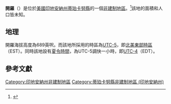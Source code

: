 {{noteTA
|G1=USState
|G2=地名
|G3=Unit
}}
{{Infobox settlement
|official_name            = 開羅
|native_name              = Cairo
|settlement_type          = [[非建制地區|非建制地區]]
|image_skyline            = 
|imagesize                = 
|pushpin_map              = USA Indiana
|pushpin_label            = 開羅
|pushpin_label_position   = top
|pushpin_map_caption      = 開羅在印地安納州的位置
|subdivision_type         = [[世界政區索引|國家]]
|subdivision_type1        = [[美国州份|州份]]
|subdivision_type2        = [[印地安納州行政区划|縣]]
|subdivision_name         = [[美国|美国]]
|subdivision_name1        = [[印地安納州|印地安納州]]
|subdivision_name2        = [[蒂珀卡努縣_(印地安納州)|蒂珀卡努縣]]
|elevation_ft             = 689
|elevation_footnotes    = <ref name="GR3">{{cite web|url=http://geonames.usgs.gov|accessdate=2016-11-17|title=US Board on Geographic Names|publisher=[[美國地質調查局|美國地質調查局]]|date=2007-10-25|archive-date=2012-02-26|archive-url=https://www.webcitation.org/65jET5cdV?url=http://geonames.usgs.gov/|dead-url=no}}</ref>
|area_total_km2           = 
|area_total_sq_mi         = 
|area_land_km2            = 
|area_land_sq_mi          = 
|area_water_km2           = 
|area_water_sq_mi         = 
|population_as_of         = 
|population_footnotes     = 
|population_total         = 
|population_metro         = 
|population_density_km2   = 
|population_density_sq_mi = 
|timezone                 = [[北美東部時區|北美東部時區]]
|utc_offset               = -5
|coordinates              = {{coord|40|32|26|N|86|55|30|W|region:US-IA|display=inline,title}}
| coor_pinpoint           = 
| coordinates_footnotes   = 
|timezone_DST             = EDT
|utc_offset_DST           = -4
|area_code = {{link-en|电话区号765|Area code 765|765}}
|postal_code_type       = [[郵政編碼|郵政編碼]]
|postal_code            = 47906
|blank_name             = [[聯邦資訊處理標準|FIPS ID]]
|blank_info             = 
|blank1_name = [[地名信息系统|GNIS ID]]
|blank1_info = 431946<ref name="GR3" />
}}
'''開羅'''（{{lang-en|Cairo}}）是位於[[美國|美國]][[印地安納州|印地安納州]][[蒂珀卡努縣_(印地安納州)|蒂珀卡努縣]]的一個[[非建制地區|非建制地區]]。<ref name="GNIS">{{cite web | url = {{GNIS3|431946}} | title = Cairo, Indiana | work = [[地名資訊系統|地名資訊系統]] | publisher = [[美國地質調查局|美國地質調查局]] | accessdate = 2017-07-29}}</ref>該地的面積和人口皆未知。
== 地理 ==
開羅海拔高度為689英呎。而該地所採用的時區為[[UTC-5|UTC-5]]，即[[北美東部時區|北美東部時區]]（EST）。同時該地設有[[夏令時間|夏令時間]]，為UTC-5調快一小時，即[[UTC-4|UTC-4]]（EDT）。

== 參考文獻 ==
{{reflist}}

{{DEFAULTSORT:Cairo}}
{{蒂珀卡努縣 (印地安納州)}}
[[Category:印地安納州非建制地區|Category:印地安納州非建制地區]]
[[Category:蒂珀卡努縣非建制地區_(印地安納州)|Category:蒂珀卡努縣非建制地區 (印地安納州)]]

{{Indiana-geo-stub}}